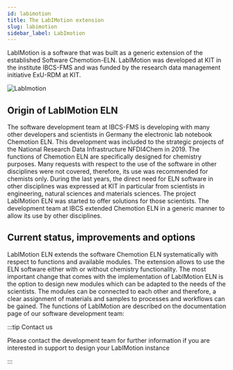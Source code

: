```yaml
---
id: labimotion 
title: The LabIMotion extension
slug: labimotion
sidebar_label: LabImotion
---
```


LabIMotion is a software that was built as a generic extension of the established Software Chemotion-ELN. LabIMotion was developed at KIT in the institute IBCS-FMS and was funded by the research data management initiative ExU-RDM at KIT. 

![LabImotion](/img/labimotion_logo_cut.png)


## Origin of LabIMotion ELN
The software development team at IBCS-FMS is developing with many other developers and scientists in Germany the electronic lab notebook Chemotion ELN. This development was included to the strategic projects of the National Research Data Infrastructure NFDI4Chem in 2019. The functions of Chemotion ELN are specifically designed  for chemistry purposes. Many requests with respect to the use of the software in other disciplines were not covered, therefore, its use was recommended for chemists only. During the last years, the direct need for ELN software in other disciplines was expressed at KIT in particular from scientists in engineering, natural sciences and materials sciences. The project LabIMotion ELN was started to offer solutions for those scientists. The development team at IBCS extended Chemotion ELN in a generic manner to allow its use by other disciplines.


## Current status, improvements and options
LabIMotion ELN extends the software Chemotion ELN systematically with respect to functions and available modules. The extension allows to use the ELN software either with or without chemistry functionality. The most important change that comes with the implementation of LabIMotion ELN is the option to design new modules which can be adapted to the needs of the scientists. The modules can be connected to each other and therefore, a clear assignment of materials and samples to processes and workflows can be gained. The functions of LabIMotion are described on the documentation page of our software development team: 

:::tip Contact us 

Please contact the development team for further information if you are interested in support to design your LabIMotion instance

:::
